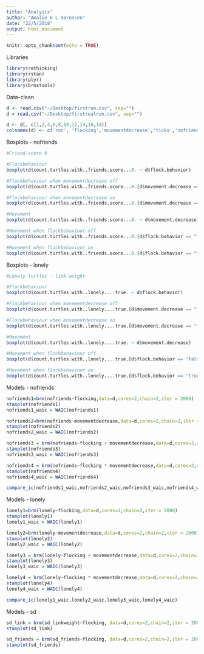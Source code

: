 ```yaml
---
title: "Analysis"
author: "Amalie H L Sørensen"
date: "22/5/2018"
output: html_document
---
```

```r
knitr::opts_chunk$set(echo = TRUE)
```


Libraries
```r
library(rethinking)
library(rstan)
library(plyr)
library(brmstools)
```


Data-clean
```r
d <- read.csv("~/Desktop/firstrun.csv", sep="")
d = read.csv("~/Desktop/firstrealrun.csv", sep="")

d <- d[, c(1,2,4,6,8,10,12,14,16,18)]
colnames(d) <- c('run', 'flocking','movementdecrease','ticks','nofriends','lonely','mean_linkweight','mean_friends','sd_linkweight','sd_friends')
```


Boxplots - nofriends
```r
#Friend-score 0

#Flockbehaviour
boxplot(d$count.turtles.with..friends.score...0. ~ d$flock.behavior)

#Flockbehaviour when movementdecrease off
boxplot(d$count.turtles.with..friends.score...0.[d$movement.decrease == "false"] ~ d$flock.behavior[d$movement.decrease == "false"])

#Flockbehaviour when movementdecrease on
boxplot(d$count.turtles.with..friends.score...0.[d$movement.decrease == "true"] ~ d$flock.behavior[d$movement.decrease == "true"])

#Movement
boxplot(d$count.turtles.with..friends.score...0. ~ d$movement.decrease)

#Movement when flockbehaviour off
boxplot(d$count.turtles.with..friends.score...0.[d$flock.behavior == "false"] ~ d$movement.decrease[d$flock.behavior == "false"])

#Movement when flockbehaviour on
boxplot(d$count.turtles.with..friends.score...0.[d$flock.behavior == "true"] ~ d$movement.decrease[d$flock.behavior == "true"])
```


Boxplots - lonely
```r
#Lonely turtles - link weight

#Flockbehaviour
boxplot(d$count.turtles.with..lonely....true. ~ d$flock.behavior)

#Flockbehaviour when movementdecrease off
boxplot(d$count.turtles.with..lonely....true.[d$movement.decrease == "false"] ~ d$flock.behavior[d$movement.decrease == "false"])

#Flockbehaviour when movementdecrease on
boxplot(d$count.turtles.with..lonely....true.[d$movement.decrease == "true"] ~ d$flock.behavior[d$movement.decrease == "true"])

#Movement
boxplot(d$count.turtles.with..lonely....true. ~ d$movement.decrease)

#Movement when flockbehaviour off
boxplot(d$count.turtles.with..lonely....true.[d$flock.behavior == "false"] ~ d$movement.decrease[d$flock.behavior == "false"])

#Movement when flockbehaviour on
boxplot(d$count.turtles.with..lonely....true.[d$flock.behavior == "true"] ~ d$movement.decrease[d$flock.behavior == "true"])

```


Models - nofriends
```r
nofriends1=brm(nofriends~flocking,data=d,cores=2,chain=2,iter = 2000)
stanplot(nofriends1)
nofriends1_waic = WAIC(nofriends1)

nofriends2=brm(nofriends~movementdecrease,data=d,cores=2,chain=2,iter = 2000)
stanplot(nofriends2)
nofriends2_waic = WAIC(nofriends2)

nofriends3 = brm(nofriends~flocking + movementdecrease,data=d,cores=2,chain=2,iter = 2000)
stanplot(nofriends3)
nofriends3_waic = WAIC(nofriends3)

nofriends4 = brm(nofriends~flocking * movementdecrease,data=d,cores=2,chain=2,iter = 2000)
stanplot(nofriends4)
nofriends4_waic = WAIC(nofriends4)

compare_ic(nofriends1_waic,nofriends2_waic,nofriends3_waic,nofriends4_waic)

```

Models - lonely
```r
lonely1=brm(lonely~flocking,data=d,cores=2,chain=2,iter = 2000)
stanplot(lonely1)
lonely1_waic = WAIC(lonely1)

lonely2=brm(lonely~movementdecrease,data=d,cores=2,chain=2,iter = 2000)
stanplot(lonely2)
lonely2_waic = WAIC(lonely2)

lonely3 = brm(lonely~flocking + movementdecrease,data=d,cores=2,chain=2,iter = 2000)
stanplot(lonely3)
lonely3_waic = WAIC(lonely3)

lonely4 = brm(lonely~flocking * movementdecrease,data=d,cores=2,chain=2,iter = 2000)
stanplot(lonely4)
lonely4_waic = WAIC(lonely4)

compare_ic(lonely1_waic,lonely2_waic,lonely3_waic,lonely4_waic)
```


Models - sd
```r
sd_link = brm(sd_linkweight~flocking, data=d,cores=2,chain=2,iter = 2000)
stanplot(sd_link)

sd_friends = brm(sd_friends~flocking, data=d,cores=2,chain=2,iter = 2000)
stanplot(sd_friends)
```











